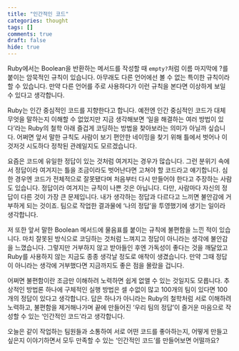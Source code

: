 ```yaml
---
title: "인간적인 코드"
categories: thought
tags: []
comments: true
draft: false
hide: true
---
```


Ruby에서는 Boolean을 반환하는 메서드를 작성할 때 `empty?`처럼 이름 마지막에 ?를 붙이는 암묵적인 규칙이 있습니다. 아무래도 다른 언어에선 볼 수 없는 특이한 규칙이라 할 수 있습니다. 만약 다른 언어를 주로 사용하다가 이런 규칙을 본다면 이상하게 보일 수 있다고 생각합니다. 

Ruby는 인간 중심적인 코드를 지향한다고 합니다. 예전엔 인간 중심적인 코드가 대체 무엇을 말하는지 이해할 수 없었지만 지금 생각해보면 ‘일을 해결하는 여러 방법이 있다’라는 Ruby의 철학 아래 즐겁게 코딩하는 방법을 찾아보라는 의미가 아닐까 싶습니다. 어쩌면 앞서 말한 규칙도 사람이 보기 편안한 네이밍을 찾기 위해 틀에서 벗어나 이것저것 시도하다 정착된 관례일지도 모르겠습니다.

요즘은 코드에 유일한 정답이 있는 것처럼 여겨지는 경우가 많습니다. 그런 분위기 속에서 정답이라 여겨지는 틀을 조금이라도 벗어난다면 고쳐야 할 코드라고 얘기합니다. 심한 경우엔 코드가 전체적으로 잘못됐다며 처음부터 다시 만들어야 한다고 주장하는 사람도 있습니다. 정답이라 여겨지는 규칙이 나쁜 것은 아닙니다. 다만, 사람마다 자신의 정답이 다른 것이 가장 큰 문제입니다. 내가 생각하는 정답과 다르다고 느끼면 불안감에 거부하게 되는 것이죠. 팀으로 작업한 결과물에 ‘나의 정답’을 투영했기에 생기는 일이라 생각합니다.

저 또한 앞서 말한 Boolean 메서드에 물음표를 붙이는 규칙에 불편함을 느낀 적이 있습니다. 마치 잘못된 방식으로 코딩하는 것처럼 느껴지고 정답이 아니라는 생각에 불안감을 느꼈습니다. 그렇지만 거부하지 않고 받아들인 후엔 가독성이 좋다는 것을 깨달았고 Ruby를 사용하지 않는 지금도 종종 생각날 정도로 애착이 생겼습니다. 만약 그때 정답이 아니라는 생각에 거부했다면 지금까지도 좋은 점을 몰랐을 겁니다.

어쩌면 불편함이란 조금만 이해하려 노력하면 쉽게 없앨 수 있는 것일지도 모릅니다. 추상적인 방법론 하나에 구체적인 실행 방법은 셀 수없이 많고 100개의 팀이 있다면 100개의 정답이 있다고 생각합니다. 답은 하나가 아니라는 Ruby의 철학처럼 서로 이해하려 노력하고, 불편함을 제거해나가며 끝에 만들어진 ‘우리 팀의 정답’이 즐거운 마음으로 작성할 수 있는 ‘인간적인 코드’라고 생각합니다.

오늘은 같이 작업하는 팀원들과 소통하여 서로 어떤 코드를 좋아하는지, 어떻게 만들고 싶은지 이야기하면서 모두 만족할 수 있는 ‘인간적인 코드’를 만들어보면 어떨까요?
